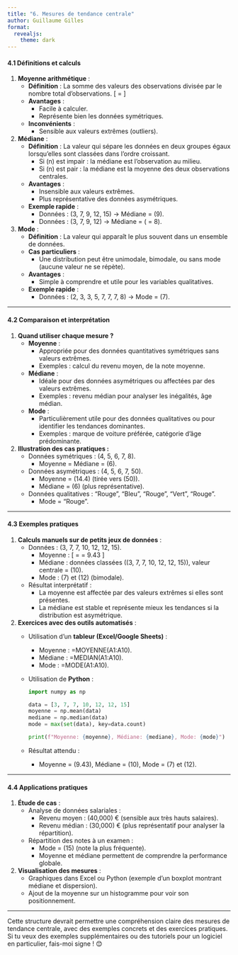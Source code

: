 ```yaml
---
title: "6. Mesures de tendance centrale"
author: Guillaume Gilles
format:
  revealjs:
    theme: dark
---
```


#### **4.1 Définitions et calculs**
1. **Moyenne arithmétique** :
   - **Définition** : La somme des valeurs des observations divisée par le nombre total d'observations.
     \[
     \text{Moyenne} = \frac{\sum x_i}{n}
     \]
   - **Avantages** :
     - Facile à calculer.
     - Représente bien les données symétriques.
   - **Inconvénients** :
     - Sensible aux valeurs extrêmes (outliers).

2. **Médiane** :
   - **Définition** : La valeur qui sépare les données en deux groupes égaux lorsqu'elles sont classées dans l'ordre croissant.
     - Si \(n\) est impair : la médiane est l'observation au milieu.
     - Si \(n\) est pair : la médiane est la moyenne des deux observations centrales.
   - **Avantages** :
     - Insensible aux valeurs extrêmes.
     - Plus représentative des données asymétriques.
   - **Exemple rapide** :
     - Données : \(3, 7, 9, 12, 15\) → Médiane = \(9\).
     - Données : \(3, 7, 9, 12\) → Médiane = \(\frac{7 + 9}{2} = 8\).

3. **Mode** :
   - **Définition** : La valeur qui apparaît le plus souvent dans un ensemble de données.
   - **Cas particuliers** :
     - Une distribution peut être unimodale, bimodale, ou sans mode (aucune valeur ne se répète).
   - **Avantages** :
     - Simple à comprendre et utile pour les variables qualitatives.
   - **Exemple rapide** :
     - Données : \(2, 3, 3, 5, 7, 7, 7, 8\) → Mode = \(7\).

---

#### **4.2 Comparaison et interprétation**
1. **Quand utiliser chaque mesure ?**
   - **Moyenne** :
     - Appropriée pour des données quantitatives symétriques sans valeurs extrêmes.
     - Exemples : calcul du revenu moyen, de la note moyenne.
   - **Médiane** :
     - Idéale pour des données asymétriques ou affectées par des valeurs extrêmes.
     - Exemples : revenu médian pour analyser les inégalités, âge médian.
   - **Mode** :
     - Particulièrement utile pour des données qualitatives ou pour identifier les tendances dominantes.
     - Exemples : marque de voiture préférée, catégorie d’âge prédominante.

2. **Illustration des cas pratiques :**
   - Données symétriques : \(4, 5, 6, 7, 8\).
     - Moyenne = Médiane = \(6\).
   - Données asymétriques : \(4, 5, 6, 7, 50\).
     - Moyenne = \(14.4\) (tirée vers \(50\)).
     - Médiane = \(6\) (plus représentative).
   - Données qualitatives : "Rouge", "Bleu", "Rouge", "Vert", "Rouge".
     - Mode = "Rouge".

---

#### **4.3 Exemples pratiques**
1. **Calculs manuels sur de petits jeux de données** :
   - Données : \(3, 7, 7, 10, 12, 12, 15\).
     - Moyenne :
       \[
       \text{Moyenne} = \frac{3 + 7 + 7 + 10 + 12 + 12 + 15}{7} = 9.43
       \]
     - Médiane : données classées \((3, 7, 7, 10, 12, 12, 15)\), valeur centrale = \(10\).
     - Mode : \(7\) et \(12\) (bimodale).
   - Résultat interprétatif :
     - La moyenne est affectée par des valeurs extrêmes si elles sont présentes.
     - La médiane est stable et représente mieux les tendances si la distribution est asymétrique.

2. **Exercices avec des outils automatisés** :
   - Utilisation d’un **tableur (Excel/Google Sheets)** :
     - Moyenne : =MOYENNE(A1:A10).
     - Médiane : =MEDIAN(A1:A10).
     - Mode : =MODE(A1:A10).
   - Utilisation de **Python** :
     ```python
     import numpy as np

     data = [3, 7, 7, 10, 12, 12, 15]
     moyenne = np.mean(data)
     mediane = np.median(data)
     mode = max(set(data), key=data.count)

     print(f"Moyenne: {moyenne}, Médiane: {mediane}, Mode: {mode}")
     ```
   - Résultat attendu :
     - Moyenne = \(9.43\), Médiane = \(10\), Mode = \(7\) et \(12\).

---

#### **4.4 Applications pratiques**
1. **Étude de cas** :
   - Analyse de données salariales :
     - Revenu moyen : \(40,000\) € (sensible aux très hauts salaires).
     - Revenu médian : \(30,000\) € (plus représentatif pour analyser la répartition).
   - Répartition des notes à un examen :
     - Mode = \(15\) (note la plus fréquente).
     - Moyenne et médiane permettent de comprendre la performance globale.

2. **Visualisation des mesures** :
   - Graphiques dans Excel ou Python (exemple d’un boxplot montrant médiane et dispersion).
   - Ajout de la moyenne sur un histogramme pour voir son positionnement.

---

Cette structure devrait permettre une compréhension claire des mesures de tendance centrale, avec des exemples concrets et des exercices pratiques. Si tu veux des exemples supplémentaires ou des tutoriels pour un logiciel en particulier, fais-moi signe ! 😊
